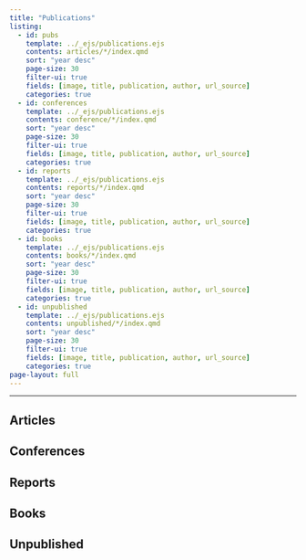 ```yaml
---
title: "Publications"
listing:
  - id: pubs
    template: ../_ejs/publications.ejs
    contents: articles/*/index.qmd
    sort: "year desc"
    page-size: 30
    filter-ui: true
    fields: [image, title, publication, author, url_source]
    categories: true
  - id: conferences
    template: ../_ejs/publications.ejs
    contents: conference/*/index.qmd
    sort: "year desc"
    page-size: 30
    filter-ui: true
    fields: [image, title, publication, author, url_source]
    categories: true  
  - id: reports
    template: ../_ejs/publications.ejs
    contents: reports/*/index.qmd
    sort: "year desc"
    page-size: 30
    filter-ui: true
    fields: [image, title, publication, author, url_source]
    categories: true  
  - id: books
    template: ../_ejs/publications.ejs
    contents: books/*/index.qmd
    sort: "year desc"
    page-size: 30
    filter-ui: true
    fields: [image, title, publication, author, url_source]
    categories: true  
  - id: unpublished
    template: ../_ejs/publications.ejs
    contents: unpublished/*/index.qmd
    sort: "year desc"
    page-size: 30
    filter-ui: true
    fields: [image, title, publication, author, url_source]
    categories: true  
page-layout: full
---
```



<hr>

:::: {.panel-tabset}

## Articles
:::{#pubs}
:::

## Conferences

:::{#conferences}
:::

## Reports

:::{#reports}
:::

## Books

:::{#books}
:::

## Unpublished

:::{#unpublished}
:::

::::

